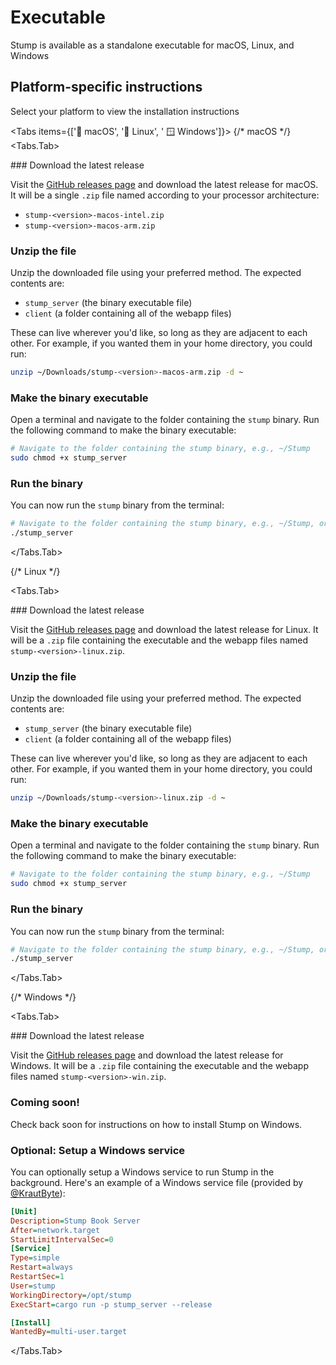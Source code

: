 
# Executable

Stump is available as a standalone executable for macOS, Linux, and Windows

## Platform-specific instructions

Select your platform to view the installation instructions

<Tabs items={['🍎 macOS', '🐧 Linux', ' 🪟 Windows']}>
{/* macOS */}
<Tabs.Tab>

<Steps>
### Download the latest release

Visit the [GitHub releases page](https://github.com/stumpapp/stump/releases) and download the latest release for macOS. It will be a single `.zip` file named according to your processor architecture:

- `stump-<version>-macos-intel.zip`
- `stump-<version>-macos-arm.zip`

### Unzip the file

Unzip the downloaded file using your preferred method. The expected contents are:

- `stump_server` (the binary executable file)
- `client` (a folder containing all of the webapp files)

These can live wherever you'd like, so long as they are adjacent to each other. For example, if you wanted them in your home directory, you could run:

```bash
unzip ~/Downloads/stump-<version>-macos-arm.zip -d ~
```

### Make the binary executable

Open a terminal and navigate to the folder containing the `stump` binary. Run the following command to make the binary executable:

```sh
# Navigate to the folder containing the stump binary, e.g., ~/Stump
sudo chmod +x stump_server
```

### Run the binary

You can now run the `stump` binary from the terminal:

```bash
# Navigate to the folder containing the stump binary, e.g., ~/Stump, or be sure to include the full path to the binary
./stump_server
```

</Steps>

</Tabs.Tab>

{/* Linux */}

<Tabs.Tab>

<Steps>
### Download the latest release

Visit the [GitHub releases page](https://github.com/stumpapp/stump/releases) and download the latest release for Linux. It will be a `.zip` file containing the executable and the webapp files named `stump-<version>-linux.zip`.

### Unzip the file

Unzip the downloaded file using your preferred method. The expected contents are:

- `stump_server` (the binary executable file)
- `client` (a folder containing all of the webapp files)

These can live wherever you'd like, so long as they are adjacent to each other. For example, if you wanted them in your home directory, you could run:

```bash
unzip ~/Downloads/stump-<version>-linux.zip -d ~
```

### Make the binary executable

Open a terminal and navigate to the folder containing the `stump` binary. Run the following command to make the binary executable:

```bash
# Navigate to the folder containing the stump binary, e.g., ~/Stump
sudo chmod +x stump_server
```

### Run the binary

You can now run the `stump` binary from the terminal:

```bash
# Navigate to the folder containing the stump binary, e.g., ~/Stump, or be sure to include the full path to the binary
./stump_server
```

</Steps>

</Tabs.Tab>

{/* Windows */}

<Tabs.Tab>

<Steps>
### Download the latest release

Visit the [GitHub releases page](https://github.com/stumpapp/stump/releases) and download the latest release for Windows. It will be a `.zip` file containing the executable and the webapp files named `stump-<version>-win.zip`.

### Coming soon!

Check back soon for instructions on how to install Stump on Windows.

### Optional: Setup a Windows service

You can optionally setup a Windows service to run Stump in the background. Here's an example of a Windows service file (provided by [@KrautByte](https://github.com/KrautByte)):

```ini
[Unit]
Description=Stump Book Server
After=network.target
StartLimitIntervalSec=0
[Service]
Type=simple
Restart=always
RestartSec=1
User=stump
WorkingDirectory=/opt/stump
ExecStart=cargo run -p stump_server --release

[Install]
WantedBy=multi-user.target
```

</Steps>

</Tabs.Tab>

</Tabs>

